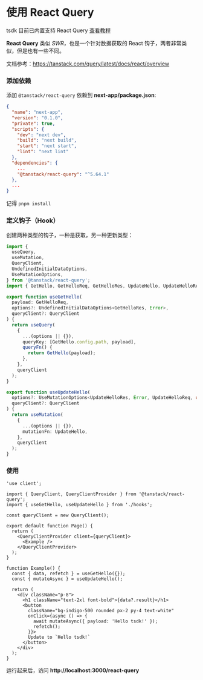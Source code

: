 

# 使用 React Query

<Callout>tsdk 目前已内置支持 React Query [查看教程](../guide/react-query)</Callout>

**React Query** 类似 _SWR_，也是一个针对数据获取的 React 钩子，两者非常类似，但是也有一些不同。

文档参考：https://tanstack.com/query/latest/docs/react/overview

### 添加依赖

添加 `@tanstack/react-query` 依赖到 **next-app/package.json**:

```json {13}
{
  "name": "next-app",
  "version": "0.1.0",
  "private": true,
  "scripts": {
    "dev": "next dev",
    "build": "next build",
    "start": "next start",
    "lint": "next lint"
  },
  "dependencies": {
    ...
    "@tanstack/react-query": "^5.64.1"
  },
  ...
}
```

<Callout>记得 `pnpm install`</Callout>

### 定义钩子（Hook）

创建两种类型的钩子，一种是获取，另一种更新类型：

```ts copy filename="next-app/app/react-query/hooks.ts"
import {
  useQuery,
  useMutation,
  QueryClient,
  UndefinedInitialDataOptions,
  UseMutationOptions,
} from '@tanstack/react-query';
import { GetHello, GetHelloReq, GetHelloRes, UpdateHello, UpdateHelloRes } from '@/lib/user-api';

export function useGetHello(
  payload: GetHelloReq,
  options?: UndefinedInitialDataOptions<GetHelloRes, Error>,
  queryClient?: QueryClient
) {
  return useQuery(
    {
      ...(options || {}),
      queryKey: [GetHello.config.path, payload],
      queryFn() {
        return GetHello(payload);
      },
    },
    queryClient
  );
}

export function useUpdateHello(
  options?: UseMutationOptions<UpdateHelloRes, Error, UpdateHelloReq, unknown>,
  queryClient?: QueryClient
) {
  return useMutation(
    {
      ...(options || {}),
      mutationFn: UpdateHello,
    },
    queryClient
  );
}
```

### 使用

```tsx copy filename="next-app/app/react-query/page.tsx"
'use client';

import { QueryClient, QueryClientProvider } from '@tanstack/react-query';
import { useGetHello, useUpdateHello } from './hooks';

const queryClient = new QueryClient();

export default function Page() {
  return (
    <QueryClientProvider client={queryClient}>
      <Example />
    </QueryClientProvider>
  );
}

function Example() {
  const { data, refetch } = useGetHello({});
  const { mutateAsync } = useUpdateHello();

  return (
    <div className="p-8">
      <h1 className="text-2xl font-bold">{data?.result}</h1>
      <button
        className="bg-indigo-500 rounded px-2 py-4 text-white"
        onClick={async () => {
          await mutateAsync({ payload: 'Hello tsdk!' });
          refetch();
        }}>
        Update to `Hello tsdk!`
      </button>
    </div>
  );
}
```

运行起来后，访问 **http://localhost:3000/react-query**
